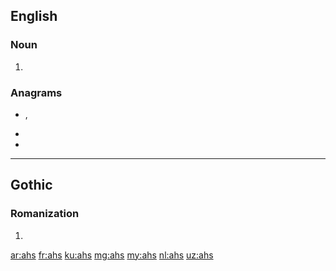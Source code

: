 {{also|Ahs}}
==English==

===Noun===
{{head|en|noun plural form}}

# {{plural of|ah|lang=en}}

===Anagrams===
* {{l|en|ash}}, {{l|en|Ash}}
* {{l|en|has}}
* {{l|en|Hsa.}}

----

==Gothic==

===Romanization===
{{got-rom}}

# {{got-romanization of|𐌰𐌷𐍃}}

[[ar:ahs]]
[[fr:ahs]]
[[ku:ahs]]
[[mg:ahs]]
[[my:ahs]]
[[nl:ahs]]
[[uz:ahs]]